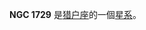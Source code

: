 {{NGCInfoBox|NGCID=NGC 1729|發現者=弗里德里希·威廉·赫歇爾|發現日期=1786年2月1日|其他編號=MCG -1-13-43 IRAS04577-0325|曆元=J2000.0|赤經=5時0分15.6秒
|赤緯=-3°21'11"|星座=猎户座|星體=星系|星等=12.9|表面亮度=13.7|藍等=13.6}}

'''NGC 1729''' 是[[猎户座|猎户座]]的一個[[星系|星系]]。

{{NGCReference|1729}}
{{Catalogs|NGC=1729}}